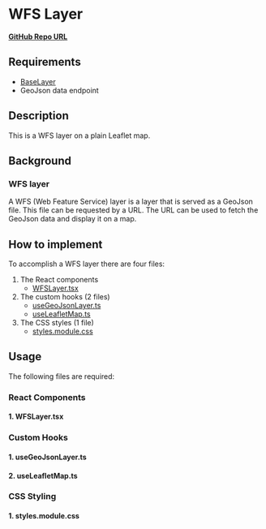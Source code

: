 

<Meta of={WFSLayerStories} />

# WFS Layer

**<a href="https://github.com/Amsterdam/ee-react-map-demos/tree/main/src/pages/WFSLayer" target="_blank">GitHub Repo URL</a>**

## Requirements

- [BaseLayer](../?path=/docs/react-baselayer--docs)
- GeoJson data endpoint

## Description

This is a WFS layer on a plain Leaflet map.

## Background

### WFS layer

A WFS (Web Feature Service) layer is a layer that is served as a GeoJson file. This file can be requested by a URL. The URL can be used to fetch the GeoJson data and display it on a map.

## How to implement

To accomplish a WFS layer there are four files:

1. The React components
   - [WFSLayer.tsx](#1-wfslayertsx)
2. The custom hooks (2 files)
   - [useGeoJsonLayer.ts](#1-usegeojsonlayerts)
   - [useLeafletMap.ts](#1-useleafletmapts)
3. The CSS styles (1 file)
   - [styles.module.css](#1-stylesmodulecss)

## Usage

The following files are required:

### React Components

#### 1. WFSLayer.tsx

<Source code={WFSLayer} />

### Custom Hooks

#### 1. useGeoJsonLayer.ts

<Source code={useGeoJSONLayer} />

#### 2. useLeafletMap.ts

<Source code={useLeafletMap} />

### CSS Styling

#### 1. styles.module.css

<Source code={styles} />
